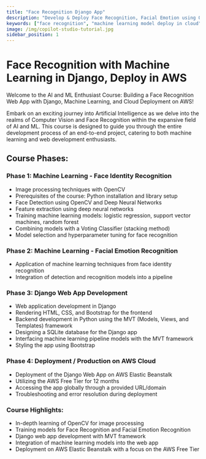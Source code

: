 ```yaml
---
title: "Face Recognition Django App"
description: "Develop & Deploy Face Recognition, Facial Emotion using OpenCV, Machine Learning, Django, Database in Python in AWS"
keywords: ["face recognition", "machine learning model deploy in cloud", "develop machine learning based django app", "face recognition web app", "how to deploy Django in AWS"]
image: /img/copilot-studio-tutorial.jpg
sidebar_position: 1
---
```



# Face Recognition with Machine Learning in Django, Deploy in AWS

Welcome to the AI and ML Enthusiast Course: Building a Face Recognition Web App with Django, Machine Learning, and Cloud Deployment on AWS!

Embark on an exciting journey into Artificial Intelligence as we delve into the realms of Computer Vision and Face Recognition within the expansive field of AI and ML.
This course is designed to guide you through the entire development process of an end-to-end project, catering to both machine learning and web development enthusiasts.

## Course Phases:

### Phase 1: Machine Learning - Face Identity Recognition

- Image processing techniques with OpenCV
- Prerequisites of the course: Python installation and library setup
- Face Detection using OpenCV and Deep Neural Networks
- Feature extraction using deep neural networks
- Training machine learning models: logistic regression, support vector machines, random forest
- Combining models with a Voting Classifier (stacking method)
- Model selection and hyperparameter tuning for face recognition

### Phase 2: Machine Learning - Facial Emotion Recognition

- Application of machine learning techniques from face identity recognition
- Integration of detection and recognition models into a pipeline

### Phase 3: Django Web App Development

- Web application development in Django
- Rendering HTML, CSS, and Bootstrap for the frontend
- Backend development in Python using the MVT (Models, Views, and Templates) framework
- Designing a SQLite database for the Django app
- Interfacing machine learning pipeline models with the MVT framework
- Styling the app using Bootstrap

### Phase 4: Deployment / Production on AWS Cloud

- Deployment of the Django Web App on AWS Elastic Beanstalk
- Utilizing the AWS Free Tier for 12 months
- Accessing the app globally through a provided URL/domain
- Troubleshooting and error resolution during deployment

### Course Highlights:

- In-depth learning of OpenCV for image processing
- Training models for Face Recognition and Facial Emotion Recognition
- Django web app development with MVT framework
- Integration of machine learning models into the web app
-  Deployment on AWS Elastic Beanstalk with a focus on the AWS Free Tier


